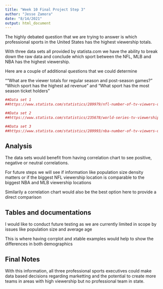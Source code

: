 ---
title: "Week 10 Final Project Step 3"
author: "Jesse Zamora"
date: "8/14/2021"
output: html_document
---
The highly debated question that we are trying to answer is which professional sports in the United States has the 
highest viewership totals. 

With three data sets all provided by statista.com we have the ability to break down the raw data and 
conclude which sport between the NFL, MLB and NBA has the highest viewership. 

Here are a couple of additional questions that we could determine

""What are the viewer totals for regular season and post-season games?"  
"Which sport has the highest ad revenue" and
"What sport has the most season ticket holders"


```{r setup, include=FALSE}
##Data set 1
##https://www.statista.com/statistics/289979/nfl-number-of-tv-viewers-usa/

##Data set 2
##https://www.statista.com/statistics/235678/world-series-tv-viewership-in-the-united-states/

##Data set 3
##https://www.statista.com/statistics/289993/nba-number-of-tv-viewers-usa/
```

## Analysis

The data sets would benefit from having correlation chart to see positive, negative or neutral correlations. 

For future steps we will see if information like population size density matters
or if the biggest NFL viewership location is comparable to the biggest NBA and MLB viewership locations

Similarily a correlation chart would also be the best option here to provide a direct comparison 


## Tables and documentations

I would like to conduct future testing as we are currently limited in scope by issues like population size and average age

This is where having corrplot and xtable examples would help to show the differences in both demographics

## Final Notes

With this information, all three professional sports executives could make data based decisions regarding marketting 
and the potential to create more teams in areas with high viewership but no professional team in state.


